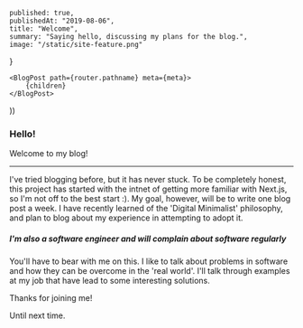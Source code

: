 
    published: true,
    publishedAt: "2019-08-06",
    title: "Welcome",
    summary: "Saying hello, discussing my plans for the blog.",
    image: "/static/site-feature.png"
}

    <BlogPost path={router.pathname} meta={meta}>
        {children}
    </BlogPost>
))

### Hello!

Welcome to my blog!

---

I've tried blogging before, but it has never stuck. To be completely honest, this project has started with the intnet of getting
more familiar with Next.js, so I'm not off to the best start :). My goal, however, will be to write one blog post a week. I have
recently learned of the 'Digital Minimalist' philosophy, and plan to blog about my experience in attempting to adopt it.

##### I'm also a software engineer and will complain about software regularly

You'll have to bear with me on this. I like to talk about problems in software and how they can be overcome in the 'real world'.
I'll talk through examples at my job that have lead to some interesting solutions.

Thanks for joining me!

Until next time.
